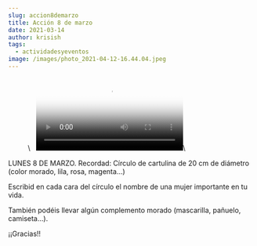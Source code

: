```yaml
---
slug: accion8demarzo
title: Acción 8 de marzo
date: 2021-03-14
author: krisish
tags:
  - actividadesyeventos
image: /images/photo_2021-04-12-16.44.04.jpeg
---
```

<figure class="video_container">\
  <video controls="true" allowfullscreen="true" poster="path/to/poster_image.​png">\
    <source src="public/images/vid-20210304-wa0000.mp4" type="video/mp4">\
  </video>\
</figure>



[](https://ampa.primermarques.com/wp-content/uploads/2021/03/VID-20210304-WA0000.mp4)LUNES 8 DE MARZO. Recordad: Círculo de cartulina de 20 cm de diámetro (color morado, lila, rosa, magenta…)

Escribid en cada cara del círculo el nombre de una mujer importante en tu vida.

También podéis llevar algún complemento morado (mascarilla, pañuelo, camiseta…). 

¡¡Gracias!!